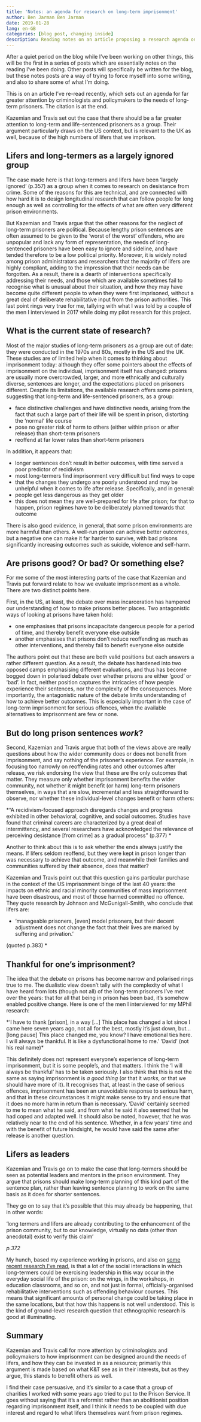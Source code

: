 ```yaml
---
title: 'Notes: an agenda for research on long-term imprisonment'
author: Ben Jarman Ben Jarman
date: 2019-01-28
lang: en-GB
categories: [blog post, changing inside]
description: Reading notes on an article proposing a research agenda on long-term imprisonment
---
```


After a quiet period on the blog while I've been working on other things, this will be the first in a series of posts which are essentially notes on the reading I've been doing. Other posts will specifically be written for the blog, but these notes posts are a way of trying to force myself into some writing, and also to share some of what I'm doing.

This is on an article I've re-read recently, which sets out an agenda for far greater attention by criminologists and policymakers to the needs of long-term prisoners. The citation is at the end.

Kazemian and Travis set out the case that there should be a far greater attention to long-term and life-sentenced prisoners as a group. Their argument particularly draws on the US context, but is relevant to the UK as well, because of the high numbers of lifers that we imprison.

## Lifers and long-termers as a largely ignored group

The case made here is that long-termers and lifers have been 'largely ignored' (p.357) as a group when it comes to research on desistance from crime. Some of the reasons for this are technical, and are connected with how hard it is to design longitudinal research that can follow people for long enough as well as controlling for the effects of what are often very different prison environments.

But Kazemian and Travis argue that the other reasons for the neglect of long-term prisoners are political. Because lengthy prison sentences are often assumed to be given to the 'worst of the worst' offenders, who are unpopular and lack any form of representation, the needs of long-sentenced prisoners have been easy to ignore and sideline, and have tended therefore to be a low political priority. Moreover, it is widely noted among prison administrators and researchers that the majority of lifers are highly compliant, adding to the impression that their needs can be forgotten. As a result, there is a dearth of interventions specifically addressing their needs, and those which are available sometimes fail to recognise what is unusual about their situation, and how they may have become quite different people to when they were first imprisoned, without a great deal of deliberate rehabilitative input from the prison authorities. This last point rings very true for me, tallying with what I was told by a couple of the men I interviewed in 2017 while doing my pilot research for this project.

## What is the current state of research?

Most of the major studies of long-term prisoners as a group are out of date: they were conducted in the 1970s and 80s, mostly in the US and the UK. These studies are of limited help when it comes to thinking about imprisonment today: although they offer some pointers about the effects of imprisonment on the individual, imprisonment itself has changed: prisons are usually more overcrowded, larger, and more ethnically and culturally diverse, sentences are longer, and the expectations placed on prisoners different. Despite its limitations, the available research offers some pointers, suggesting that long-term and life-sentenced prisoners, as a group:

-   face distinctive challenges and have distinctive needs, arising from the fact that such a large part of their life will be spent in prison, distorting the 'normal' life course
-   pose no greater risk of harm to others (either within prison or after release) than short-term prisoners
-   reoffend at far lower rates than short-term prisoners

In addition, it appears that:

-   longer sentences don't result in better outcomes, with time served a poor predictor of recidivism
-   most long-termers find imprisonment very difficult but find ways to cope
-   that the changes they undergo are poorly understood and may be unhelpful when it comes to life after release. Specifically, and in general:
-   people get less dangerous as they get older
-   this does not mean they are well-prepared for life after prison; for that to happen, prison regimes have to be deliberately planned towards that outcome

There is also good evidence, in general, that some prison environments are more harmful than others. A well-run prison can achieve better outcomes, but a negative one can make it far harder to survive, with bad prisons significantly increasing outcomes such as suicide, violence and self-harm.

## Are prisons good? Or bad? Or something else?

For me some of the most interesting parts of the case that Kazemian and Travis put forward relate to how we evaluate imprisonment as a whole. There are two distinct points here.

First, in the US, at least, the debate over mass incarceration has hampered our understanding of how to make prisons better places. Two antagonistic ways of looking at prisons have taken hold:

-   one emphasises that prisons incapacitate dangerous people for a period of time, and thereby benefit everyone else outside
-   another emphasises that prisons don't reduce reoffending as much as other interventions, and thereby fail to benefit everyone else outside

The authors point out that these are both valid positions but each answers a rather different question. As a result, the debate has hardened into two opposed camps emphasising different evaluations, and thus has become bogged down in polarised debate over whether prisons are either 'good' or 'bad'. In fact, neither position captures the intricacies of how people experience their sentences, nor the complexity of the consequences. More importantly, the antagonistic nature of the debate limits understanding of how to achieve better outcomes. This is especially important in the case of long-term imprisonment for serious offences, when the available alternatives to imprisonment are few or none.

## But do long prison sentences *work*?

Second, Kazemian and Travis argue that both of the views above are really questions about how the wider community does or does not benefit from imprisonment, and say nothing of the prisoner's experience. For example, in focusing too narrowly on reoffending rates and other outcomes after release, we risk endorsing the view that these are the only outcomes that matter. They measure only whether imprisonment benefits the wider community, not whether it might benefit (or harm) long-term prisoners themselves, in ways that are slow, incremental and less straightforward to observe, nor whether these individual-level changes benefit or harm others:

\*"A recidivism-focused approach disregards changes and progress exhibited in other behavioral, cognitive, and social outcomes. Studies have found that criminal careers are characterized by a great deal of intermittency, and several researchers have acknowledged the relevance of perceiving desistance \[from crime\] as a gradual process" (p.377) \*

Another to think about this is to ask whether the ends always justify the means. If lifers seldom reoffend, but they were kept in prison longer than was necessary to achieve that outcome, and meanwhile their families and communities suffered by their absence, does that matter?

Kazemian and Travis point out that this question gains particular purchase in the context of the US imprisonment binge of the last 40 years: the impacts on ethnic and racial minority communities of mass imprisonment have been disastrous, and most of those harmed committed no offence. They quote research by Johnson and McGunigall-Smith, who conclude that lifers are:

-   'manageable prisoners, \[even\] model prisoners, but their decent adjustment does not change the fact that their lives are marked by suffering and privation.'

(quoted p.383) \*

## Thankful for one's imprisonment?

The idea that the debate on prisons has become narrow and polarised rings true to me. The dualistic view doesn't tally with the complexity of what I have heard from lots (though not all) of the long-term prisoners I've met over the years: that for all that being in prison has been bad, it's somehow enabled positive change. Here is one of the men I interviewed for my MPhil research:

\*'I have to thank \[prison\], in a way \[...\] This place has changed a lot since I came here seven years ago, not all for the best, mostly it's just down, but... \[long pause\] This place changed me, you know? I have emotional ties here. I will always be thankful. It is like a dysfunctional home to me.' 'David' (not his real name)\*

This definitely does not represent everyone's experience of long-term imprisonment, but it is some people's, and that matters. I think the 'I will always be thankful' has to be taken seriously. I also think that this is not the same as saying imprisonment is *a good thing* (or that it *works*, or that we should have more of it). It recognises that, at least in the case of serious offences, imprisonment has been an unavoidable response to serious harm, and that in these circumstances it might make sense to try and ensure that it does no more harm in return than is necessary. 'David' certainly seemed to me to mean what he said, and from what he said it also seemed that he had coped and adapted well. It should also be noted, however, that he was relatively near to the end of his sentence. Whether, in a few years' time and with the benefit of future hindsight, he would have said the same after release is another question.

## Lifers as leaders

Kazemian and Travis go on to make the case that long-termers should be seen as potential leaders and mentors in the prison environment. They argue that prisons should make long-term planning of this kind part of the sentence plan, rather than leaving sentence planning to work on the same basis as it does for shorter sentences.

They go on to say that it's possible that this may already be happening, that in other words:

'long termers and lifers are already contributing to the enhancement of the prison community, but to our knowledge, virtually no data (other than anecdotal) exist to verify this claim'

*p.372*

My hunch, based my experience working in prisons, and also on [some recent research I've read](https://dx.doi.org/10.1177/1748895818800743), is that a lot of the social interactions in which long-termers could be exercising leadership in this way occur in the everyday social life of the prison: on the wings, in the workshops, in education classrooms, and so on, and not just in formal, officially-organised rehabilitative interventions such as offending behaviour courses. This means that significant amounts of personal change could be taking place in the same locations, but that how this happens is not well understood. This is the kind of ground-level research question that ethnographic research is good at illuminating.

## Summary

Kazemian and Travis call for more attention by criminologists and policymakers to how imprisonment can be designed around the needs of lifers, and how they can be invested in as a resource; primarily this argument is made based on what K&T see as in their interests, but as they argue, this stands to benefit others as well.

I find their case persuasive, and it's similar to a case that a group of charities I worked with some years ago tried to put to the Prison Service. It goes without saying that it's a reformist rather than an abolitionist position regarding imprisonment itself, and I think it needs to be coupled with due interest and regard to what lifers themselves want from prison regimes.

